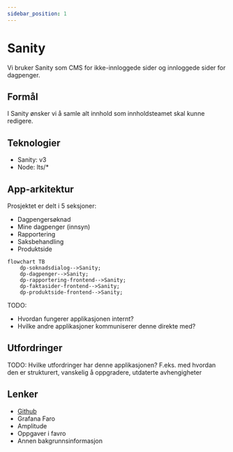 ```yaml
---
sidebar_position: 1
---
```


# Sanity

Vi bruker Sanity som CMS for ikke-innloggede sider og innloggede sider for dagpenger.

## Formål

I Sanity ønsker vi å samle alt innhold som innholdsteamet skal kunne redigere.

## Teknologier

- Sanity: v3
- Node: lts/\*

## App-arkitektur

Prosjektet er delt i 5 seksjoner:

- Dagpengersøknad
- Mine dagpenger (innsyn)
- Rapportering
- Saksbehandling
- Produktside

```mermaid
flowchart TB
    dp-soknadsdialog-->Sanity;
    dp-dagpenger-->Sanity;
    dp-rapportering-frontend-->Sanity;
    dp-faktasider-frontend-->Sanity;
    dp-produktside-frontend-->Sanity;
```

TODO:

- Hvordan fungerer applikasjonen internt?
- Hvilke andre applikasjoner kommuniserer denne direkte med?

## Utfordringer

TODO: Hvilke utfordringer har denne applikasjonen? F.eks. med hvordan den er strukturert, vanskelig å oppgradere, utdaterte avhengigheter

## Lenker

- [Github](https://github.com/navikt/dp-sanity-cms-v3)
- Grafana Faro
- Amplitude
- Oppgaver i favro
- Annen bakgrunnsinformasjon
